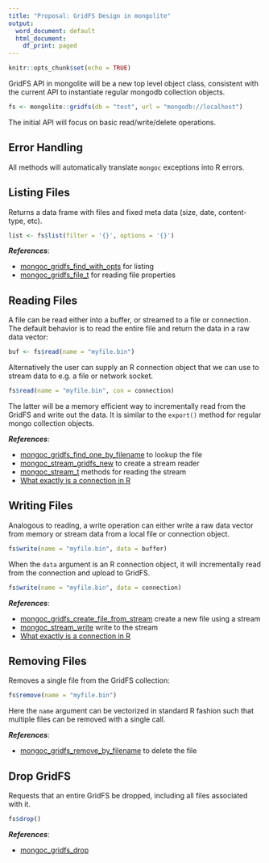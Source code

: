 ```yaml
---
title: "Proposal: GridFS Design in mongolite"
output:
  word_document: default
  html_document:
    df_print: paged
---
```


```r
knitr::opts_chunk$set(echo = TRUE)
```

GridFS API in mongolite will be a new top level object class, consistent with the current API to instantiate regular mongodb collection objects.

```r
fs <- mongolite::gridfs(db = "test", url = "mongodb://localhost")
```

The initial API will focus on basic read/write/delete operations. 

## Error Handling

All methods will automatically translate `mongoc` exceptions into R errors.

## Listing Files

Returns a data frame with files and fixed meta data (size, date, content-type, etc).

```r
list <- fs$list(filter = '{}', options = '{}')
```

__*References*__:

 - [mongoc_gridfs_find_with_opts](http://mongoc.org/libmongoc/current/mongoc_gridfs_t.html) for listing
 - [mongoc_gridfs_file_t](http://mongoc.org/libmongoc/current/mongoc_gridfs_file_t.html) for reading file properties

## Reading Files

A file can be read either into a buffer, or streamed to a file or connection. The default behavior is to read the entire file and return the data in a raw data vector:

```r
buf <- fs$read(name = "myfile.bin")
```

Alternatively the user can supply an R connection object that we can use to stream data to e.g. a file or network socket. 

```r
fs$read(name = "myfile.bin", con = connection)
```

The latter will be a memory efficient way to incrementally read from the GridFS and write out the data. It is similar to the `export()` method for regular mongo collection objects.


__*References*__:

 - [mongoc_gridfs_find_one_by_filename](http://mongoc.org/libmongoc/current/mongoc_gridfs_find_one_by_filename.html) to lookup the file
 - [mongoc_stream_gridfs_new](http://mongoc.org/libmongoc/current/mongoc_stream_gridfs_new.html) to create a stream reader
 - [mongoc_stream_t](http://mongoc.org/libmongoc/current/mongoc_stream_t.html) methods for reading the stream
 - [What exactly is a connection in R](https://stackoverflow.com/questions/30445875/what-exactly-is-a-connection-in-r)


## Writing Files

Analogous to reading, a write operation can either write a raw data vector from memory or stream data from a local file or connection object. 

```r
fs$write(name = "myfile.bin", data = buffer)
```

When the `data` argument is an R connection object, it will incrementally read from the connection and upload to GridFS.

```r
fs$write(name = "myfile.bin", data = connection)
```


__*References*__:

 - [mongoc_gridfs_create_file_from_stream](http://mongoc.org/libmongoc/current/mongoc_gridfs_create_file_from_stream.html) create a new file using a stream
 - [mongoc_stream_write](http://mongoc.org/libmongoc/current/mongoc_stream_write.html) write to the stream
 - [What exactly is a connection in R](https://stackoverflow.com/questions/30445875/what-exactly-is-a-connection-in-r)
 
## Removing Files

Removes a single file from the GridFS collection:

```r
fs$remove(name = "myfile.bin")
```

Here the `name` argument can be vectorized in standard R fashion such that multiple files can be removed with a single call.

__*References*__:

 - [mongoc_gridfs_remove_by_filename](http://mongoc.org/libmongoc/current/mongoc_gridfs_remove_by_filename.html) to delete the file

## Drop GridFS

Requests that an entire GridFS be dropped, including all files associated with it.

```r
fs$drop()
```

__*References*__:

 - [mongoc_gridfs_drop](http://mongoc.org/libmongoc/current/mongoc_gridfs_drop.html)

